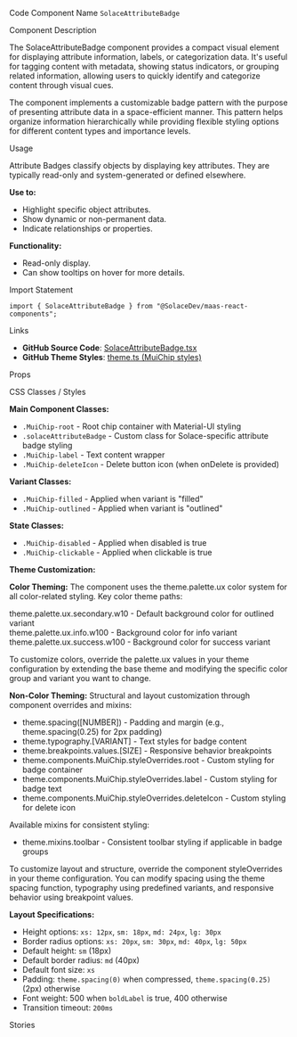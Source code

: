 
<Meta of={SolaceAttributeBadgeStories} />

<Title>Solace Attribute Badge</Title>

<Description of={SolaceAttributeBadgeStories} />

<Subtitle>Code Component Name</Subtitle>
`SolaceAttributeBadge`

<Subtitle>Component Description</Subtitle>

The SolaceAttributeBadge component provides a compact visual element for displaying attribute information, labels, or categorization data. It's useful for tagging content with metadata, showing status indicators, or grouping related information, allowing users to quickly identify and categorize content through visual cues.

The component implements a customizable badge pattern with the purpose of presenting attribute data in a space-efficient manner. This pattern helps organize information hierarchically while providing flexible styling options for different content types and importance levels.

<Subtitle>Usage</Subtitle>

Attribute Badges classify objects by displaying key attributes. They are typically read-only and system-generated or defined elsewhere.

**Use to:**

- Highlight specific object attributes.
- Show dynamic or non-permanent data.
- Indicate relationships or properties.

**Functionality:**

- Read-only display.
- Can show tooltips on hover for more details.

<Subtitle>Import Statement</Subtitle>

```tsx
import { SolaceAttributeBadge } from "@SolaceDev/maas-react-components";
```

<Subtitle>Links</Subtitle>

- **GitHub Source Code**: [SolaceAttributeBadge.tsx](https://github.com/SolaceDev/maas-react-components/blob/main/src/components/SolaceAttributeBadge.tsx)
- **GitHub Theme Styles**: <a href="https://github.com/SolaceDev/maas-react-components/blob/main/src/resources/theme.ts#:~:text=MuiChip" target="_blank">theme.ts (MuiChip styles)</a>

<Subtitle>Props</Subtitle>

<ArgTypes of={SolaceAttributeBadgeStories} />

<Subtitle>CSS Classes / Styles</Subtitle>

**Main Component Classes:**

- `.MuiChip-root` - Root chip container with Material-UI styling
- `.solaceAttributeBadge` - Custom class for Solace-specific attribute badge styling
- `.MuiChip-label` - Text content wrapper
- `.MuiChip-deleteIcon` - Delete button icon (when onDelete is provided)

**Variant Classes:**

- `.MuiChip-filled` - Applied when variant is "filled"
- `.MuiChip-outlined` - Applied when variant is "outlined"

**State Classes:**

- `.MuiChip-disabled` - Applied when disabled is true
- `.MuiChip-clickable` - Applied when clickable is true

**Theme Customization:**

**Color Theming:**
The component uses the theme.palette.ux color system for all color-related styling. Key color theme paths:

<div style={{ display: "flex", alignItems: "center", margin: "8px 0" }}>
	<div
		style={{
			width: "16px",
			height: "16px",
			backgroundColor: "#E0E0E0",
			border: "1px solid rgba(0,0,0,0.2)",
			borderRadius: "3px",
			marginRight: "8px"
		}}
	></div>
	<span>theme.palette.ux.secondary.w10 - Default background color for outlined variant</span>
</div>
<div style={{ display: "flex", alignItems: "center", margin: "8px 0" }}>
	<div
		style={{
			width: "16px",
			height: "16px",
			backgroundColor: "#2196F3",
			border: "1px solid rgba(0,0,0,0.2)",
			borderRadius: "3px",
			marginRight: "8px"
		}}
	></div>
	<span>theme.palette.ux.info.w100 - Background color for info variant</span>
</div>
<div style={{ display: "flex", alignItems: "center", margin: "8px 0" }}>
	<div
		style={{
			width: "16px",
			height: "16px",
			backgroundColor: "#4CAF50",
			border: "1px solid rgba(0,0,0,0.2)",
			borderRadius: "3px",
			marginRight: "8px"
		}}
	></div>
	<span>theme.palette.ux.success.w100 - Background color for success variant</span>
</div>

To customize colors, override the palette.ux values in your theme configuration by extending the base theme and modifying the specific color group and variant you want to change.

**Non-Color Theming:**
Structural and layout customization through component overrides and mixins:

- theme.spacing([NUMBER]) - Padding and margin (e.g., theme.spacing(0.25) for 2px padding)
- theme.typography.[VARIANT] - Text styles for badge content
- theme.breakpoints.values.[SIZE] - Responsive behavior breakpoints
- theme.components.MuiChip.styleOverrides.root - Custom styling for badge container
- theme.components.MuiChip.styleOverrides.label - Custom styling for badge text
- theme.components.MuiChip.styleOverrides.deleteIcon - Custom styling for delete icon

Available mixins for consistent styling:

- theme.mixins.toolbar - Consistent toolbar styling if applicable in badge groups

To customize layout and structure, override the component styleOverrides in your theme configuration. You can modify spacing using the theme spacing function, typography using predefined variants, and responsive behavior using breakpoint values.

**Layout Specifications:**

- Height options: `xs: 12px`, `sm: 18px`, `md: 24px`, `lg: 30px`
- Border radius options: `xs: 20px`, `sm: 30px`, `md: 40px`, `lg: 50px`
- Default height: `sm` (18px)
- Default border radius: `md` (40px)
- Default font size: `xs`
- Padding: `theme.spacing(0)` when compressed, `theme.spacing(0.25)` (2px) otherwise
- Font weight: 500 when `boldLabel` is true, 400 otherwise
- Transition timeout: `200ms`

<Subtitle>Stories</Subtitle>

<CustomStories />
